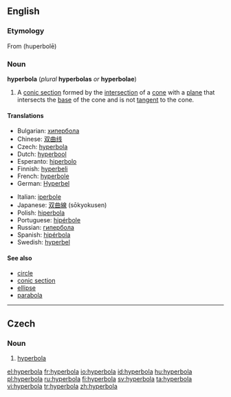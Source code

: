 ==English==

===Etymology===
From {{AGr.}} '''{{polytonic|[[ὑπερβολή]]}}''' (huperbolē)

===Noun===
{{wikipedia}}
'''hyperbola''' (''plural'' '''hyperbolas''' ''or'' '''hyperbolae''')

# {{geometry}} A [[conic section]] formed by the [[intersection]] of a [[cone]] with a [[plane]] that intersects the [[base]] of the cone and is not [[tangent]] to the cone.

====Translations====
{{trans-top|geometric curve}}
* Bulgarian: [[хипербола]] {{f}}
* Chinese: [[双曲线]]
* Czech: [[hyperbola#Czech|hyperbola]] {{f}}
* Dutch: [[hyperbool]] {{m}}
* Esperanto: [[hiperbolo]]
* Finnish: [[hyperbeli]]
* French: [[hyperbole]] {{f}}
* German: [[Hyperbel]] {{f}}
{{trans-mid}}
* Italian: [[iperbole]] {{f}}
* Japanese: [[双曲線]] (sōkyokusen)
* Polish: [[hiperbola]]
* Portuguese: [[hipérbole]] {{f}}
* Russian: [[гипербола]]
* Spanish: [[hipérbola]] {{f}}
* Swedish: [[hyperbel]] {{c}}
{{trans-bottom}}

====See also====
* [[circle]]
* [[conic section]]
* [[ellipse]]
* [[parabola]]

----

==Czech==

===Noun===
{{cs-noun|g=f}}

# [[hyperbola#English|hyperbola]] {{geometry|lang=cs}}

[[el:hyperbola]]
[[fr:hyperbola]]
[[io:hyperbola]]
[[id:hyperbola]]
[[hu:hyperbola]]
[[pl:hyperbola]]
[[ru:hyperbola]]
[[fi:hyperbola]]
[[sv:hyperbola]]
[[ta:hyperbola]]
[[vi:hyperbola]]
[[tr:hyperbola]]
[[zh:hyperbola]]